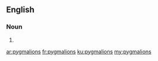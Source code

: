 ==English==

===Noun===
{{head|en|plural}}

# {{plural of|pygmalion|lang=en|nocat=1}}

[[ar:pygmalions]]
[[fr:pygmalions]]
[[ku:pygmalions]]
[[my:pygmalions]]